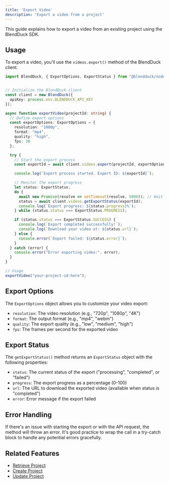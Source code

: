 ```yaml
---
title: 'Export Video'
description: 'Export a video from a project'
---
```


This guide explains how to export a video from an existing project using the BlendDuck SDK.

## Usage

To export a video, you'll use the `videos.export()` method of the BlendDuck client.

```typescript
import BlendDuck, { ExportOptions, ExportStatus } from "@blendduck/node-sdk";


// Initialize the BlendDuck client
const client = new BlendDuck({
  apiKey: process.env.BLENDDUCK_API_KEY
});

async function exportVideo(projectId: string) {
  // Define export options
  const exportOptions: ExportOptions = {
    resolution: "1080p",
    format: "mp4",
    quality: "high",
    fps: 30
  };

  try {
    // Start the export process
    const exportId = await client.videos.export(projectId, exportOptions);

    console.log(`Export process started. Export ID: ${exportId}`);

    // Monitor the export progress
    let status: ExportStatus;
    do {
      await new Promise(resolve => setTimeout(resolve, 5000)); // Wait for 5 seconds
      status = await client.videos.getExportStatus(exportId);
      console.log(`Export progress: ${status.progress}%`);
    } while (status.status === ExportStatus.PROGRESS);

    if (status.status === ExportStatus.SUCCESS) {
      console.log(`Export completed successfully!`);
      console.log(`Download your video at: ${status.url}`);
    } else {
      console.error(`Export failed: ${status.error}`);
    }
  } catch (error) {
    console.error("Error exporting video:", error);
  }
}

// Usage
exportVideo("your-project-id-here");
```

## Export Options

The `ExportOptions` object allows you to customize your video export:

- `resolution`: The video resolution (e.g., "720p", "1080p", "4K")
- `format`: The output format (e.g., "mp4", "webm")
- `quality`: The export quality (e.g., "low", "medium", "high")
- `fps`: The frames per second for the exported video

## Export Status

The `getExportStatus()` method returns an `ExportStatus` object with the following properties:

- `status`: The current status of the export ("processing", "completed", or "failed")
- `progress`: The export progress as a percentage (0-100)
- `url`: The URL to download the exported video (available when status is "completed")
- `error`: Error message if the export failed

## Error Handling

If there's an issue with starting the export or with the API request, the method will throw an error. It's good practice to wrap the call in a try-catch block to handle any potential errors gracefully.

## Related Features

- [Retrieve Project](/features/retrieve-project)
- [Create Project](/features/create-project)
- [Update Project](/features/update-project)